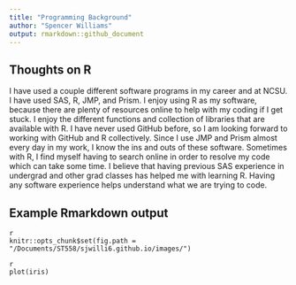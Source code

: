 ```yaml
---
title: "Programming Background"
author: "Spencer Williams"
output: rmarkdown::github_document
---
```


## Thoughts on R

I have used a couple different software programs in my career and at NCSU. I have used SAS, R, JMP, and Prism. I enjoy using R as my software, because there are plenty of resources online to help with my coding if I get stuck. I enjoy the different functions and collection of libraries that are available with R. I have never used GitHub before, so I am looking forward to working with GitHub and R collectively. Since I use JMP and Prism almost every day in my work, I know the ins and outs of these software. Sometimes with R, I find myself having to search online in order to resolve my code which can take some time. I believe that having previous SAS experience in undergrad and other grad classes has helped me with learning R. Having any software experience helps understand what we are trying to code.

## Example Rmarkdown output
```
{r edit2, echo = TRUE}
knitr::opts_chunk$set(fig.path = "/Documents/ST558/sjwilli6.github.io/images/")
```

```
{r plot, echo = TRUE, dev = c("png", "jpg", "tiff")}
plot(iris)
```

